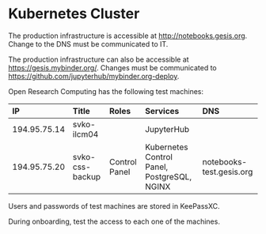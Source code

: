 # Kubernetes Cluster

:::{.callout-note}

The production infrastructure is accessible at <http://notebooks.gesis.org>. Change to the DNS must be communicated to IT.

:::

:::{.callout-note}

The production infrastructure can also be accessible at <https://gesis.mybinder.org/>. Changes must be communicated to <https://github.com/jupyterhub/mybinder.org-deploy>.

:::

Open Research Computing has the following test machines:

IP           Title           Roles          Services                                                         DNS
------------ --------------- -------------- ---------------------------------------------------------------- -------------------------
194.95.75.14 svko-ilcm04                    JupyterHub
194.95.75.20 svko-css-backup Control Panel  Kubernetes Control Panel, PostgreSQL, NGINX                      notebooks-test.gesis.org

:::{.callout-note}

Users and passwords of test machines are stored in KeePassXC.

:::

:::{.callout-important}

During onboarding, test the access to each one of the machines.

:::